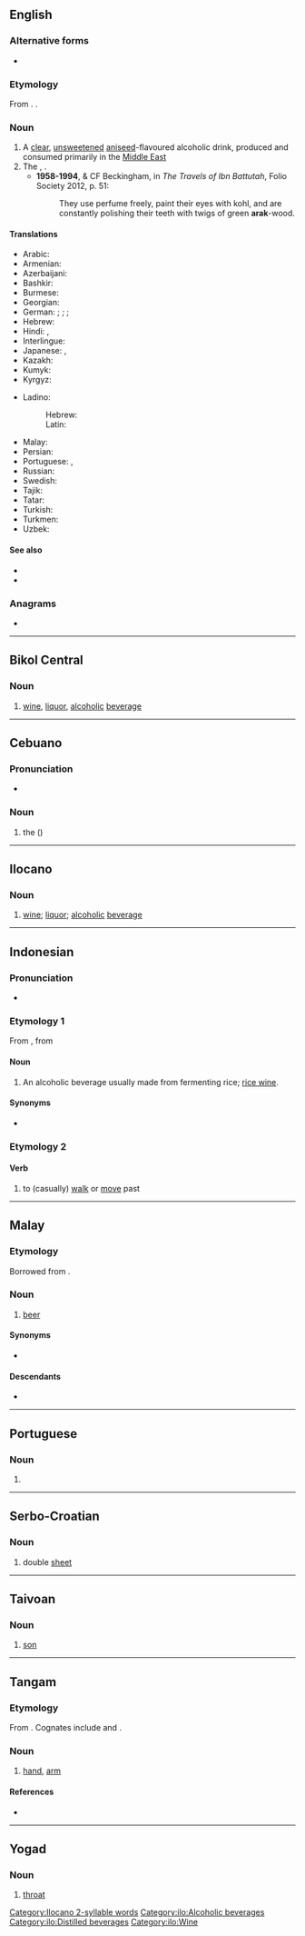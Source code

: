 {{also|árak|arák}}
==English==

===Alternative forms===
* {{alter|en|araq|arrack|rack}}

===Etymology===
From {{bor|en|ar|عَرَق}}. {{doublet|en|ara}}.

===Noun===
{{en-noun|-|s}}

# A [[clear]], [[unsweetened]] [[aniseed]]-flavoured alcoholic drink, produced and consumed primarily in the [[Middle East]]
# The {{vern|toothbrush tree}}, {{taxlink|Salvadora persica|species|noshow=1}}.
#* '''1958-1994''', {{w|Hamilton Gibb}} & CF Beckingham, in ''The Travels of Ibn Battutah'', Folio Society 2012, p. 51:
#*: They use perfume freely, paint their eyes with kohl, and are constantly polishing their teeth with twigs of green '''arak'''-wood.

====Translations====
{{trans-top|a Middle Eastern aniseed-flavoured alcoholic drink}}
* Arabic: {{t|ar|عَرَق|m}}
* Armenian: {{t+|hy|արաղ}}
* Azerbaijani: {{t+|az|araq}}
* Bashkir: {{t|ba|араҡы}}
* Burmese: {{t+|my|အရက်}}
* Georgian: {{t|ka|არაყი}}
* German: {{t+|de|Anisschnaps|m}}; {{t+|de|Arak|m}}; {{t+|de|Ouzo|m}}; {{t+|de|Raki|m}}
* Hebrew: {{t+|he|עַרַק|m|tr=arák}}
* Hindi: {{t+|hi|अरक|m}}, {{t+|hi|अर्क|m}}
* Interlingue: {{t|ie|aracc}}
* Japanese: {{t|ja|アラック|tr=arakku}}, {{t|ja|アラク|tr=araku}}
* Kazakh: {{t|kk|арақ}}
* Kumyk: {{t|kum|гьаракъы|tr=haraqı}}
* Kyrgyz: {{t+|ky|арак}}
{{trans-mid}}
* Ladino:
*: Hebrew: {{t|lad|ראקי|m}}
*: Latin: {{t|lad|raki|m}}
* Malay: {{t|ms|arak}}
* Persian: {{t+|fa|عرق|tr='araq}}
* Portuguese: {{t|pt|áraque|m}}, {{t|pt|arak|m}}
* Russian: {{t+|ru|ара́к|m}}
* Swedish: {{t+|sv|arrak|c}}
* Tajik: {{t|tg|арақ}}
* Tatar: {{t+|tt|аракы}}
* Turkish: {{t+|tr|rakı}}
* Turkmen: {{t+|tk|arak}}
* Uzbek: {{t+|uz|aroq}}
{{trans-bottom}}

====See also====
* {{l|en|raki}}
* {{pedia|Arak (distilled beverage)}}

===Anagrams===
* {{anagrams|en|a=aakr|Kara|kara|rak'a}}

----

==Bikol Central==

===Noun===
{{head|bcl|noun}}

# [[wine]], [[liquor]], [[alcoholic]] [[beverage]]

----

==Cebuano==

===Pronunciation===
* {{hyph|ceb|ceb|a|rak}}

===Noun===
{{head|ceb|noun}}

# the {{vern|Philippine trogon}} ({{taxlink|Harpactes ardens|species|ver=190415}})

{{topics|ceb|Birds}}

----

==Ilocano==

===Noun===
{{head|ilo|noun}}
#[[wine]]; [[liquor]]; [[alcoholic]] [[beverage]]

[[Category:Ilocano 2-syllable words]]
[[Category:ilo:Alcoholic beverages]]
[[Category:ilo:Distilled beverages]]
[[Category:ilo:Wine]]

----

==Indonesian==

===Pronunciation===
* {{IPA|id|/a.rak/}}

===Etymology 1===
From {{inh|id|ms|arak}}, from {{der|id|ar|عَرَق}}

====Noun====
{{id-noun}}

# An alcoholic beverage usually made from fermenting rice; [[rice wine]].

====Synonyms====
* {{l|id|tuak}}

===Etymology 2===
{{rfv|id}}
====Verb====
{{id-verb}}

# to (casually) [[walk]] or [[move]] past

----

==Malay==

===Etymology===
Borrowed from {{bor|ms|ar|عَرَق}}.

===Noun===
{{ms-noun|j=ارق|pl=-}}

# [[beer]]

====Synonyms====
* {{l|ms|bir}}

====Descendants====
* {{desc|id|arak}}

----

==Portuguese==

===Noun===
{{pt-noun|m|s}}

# {{alternative form of|pt|áraque}}

----

==Serbo-Croatian==

===Noun===
{{sh-noun|g=m}}

# double [[sheet]]

----

==Taivoan==

===Noun===
{{head|tvx|noun}}

# [[son]]

----

==Tangam==

===Etymology===
From {{der|sit-tgm|sit-pro|*lak ~ C-jak|*lak}}. Cognates include {{cog|my|လက်}} and {{cog|bo|ལག}}.

===Noun===
{{head|sit-tgm|noun}}

# {{lb|sit-tgm|anatomy}} [[hand]], [[arm]]

====References====
* {{R:sit-tgm:Post:2017}}

----

==Yogad==

===Noun===
{{head|yog|noun|head=arák}}

# {{lb|yog|anatomy}} [[throat]]